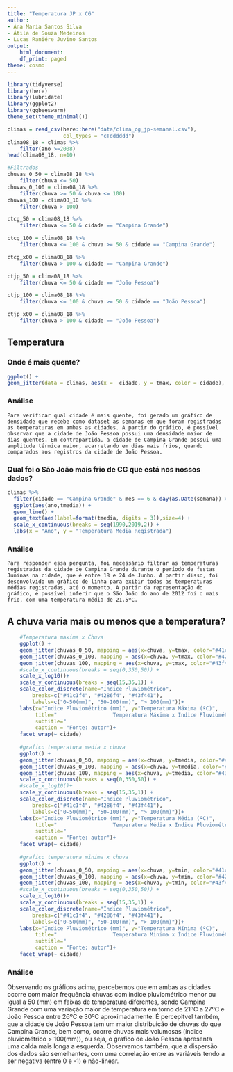 ```yaml
---
title: "Temperatura JP x CG"
author:
- Ana Maria Santos Silva
- Átila de Souza Medeiros
- Lucas Raniére Juvino Santos
output:
    html_document:
    df_print: paged
theme: cosmo
---
```


```r
library(tidyverse)
library(here)
library(lubridate)
library(ggplot2)
library(ggbeeswarm)
theme_set(theme_minimal())
```

```r
climas = read_csv(here::here("data/clima_cg_jp-semanal.csv"), 
                  col_types = "cTdddddd")
clima08_18 = climas %>%    
    filter(ano >=2008) 
head(clima08_18, n=10)
```

```r
#Filtrados 
chuvas_0_50 = clima08_18 %>%
    filter(chuva <= 50)
chuvas_0_100 = clima08_18 %>%
    filter(chuva >= 50 & chuva <= 100)
chuvas_100 = clima08_18 %>%
    filter(chuva > 100)

ctcg_50 = clima08_18 %>%
    filter(chuva <= 50 & cidade == "Campina Grande")

ctcg_100 = clima08_18 %>%
    filter(chuva <= 100 & chuva >= 50 & cidade == "Campina Grande")

ctcg_x00 = clima08_18 %>%
    filter(chuva > 100 & cidade == "Campina Grande")

ctjp_50 = clima08_18 %>%
    filter(chuva <= 50 & cidade == "João Pessoa")

ctjp_100 = clima08_18 %>%
    filter(chuva <= 100 & chuva >= 50 & cidade == "João Pessoa")

ctjp_x00 = clima08_18 %>%
    filter(chuva > 100 & cidade == "João Pessoa")


```

## Temperatura

### Onde é mais quente?

```r
ggplot() +
geom_jitter(data = climas, aes(x =  cidade, y = tmax, color = cidade), width = .3)
```

### Análise
    Para verificar qual cidade é mais quente, foi gerado um gráfico de densidade que recebe como dataset as semanas em que foram registradas as temperaturas em ambas as cidades. A partir do gráfico, é possível observar que a cidade de João Pessoa possui uma densidade maior de dias quentes. Em contrapartida, a cidade de Campina Grande possui uma amplitude térmica maior, acarretando em dias mais frios, quando comparados aos registros da cidade de João Pessoa.


### Qual foi o São João  mais frio de CG que está nos nossos dados?

```r
climas %>%
  filter(cidade == "Campina Grande" & mes == 6 & day(as.Date(semana)) >= 18 & day(as.Date(semana)) <=24) %>%
  ggplot(aes(ano,tmedia)) + 
  geom_line() +
  geom_text(aes(label=format(tmedia, digits = 3)),size=4) +
  scale_x_continuous(breaks = seq(1990,2019,2)) +
  labs(x = "Ano", y = "Temperatura Média Registrada")
```

### Análise
    Para responder essa pergunta, foi necessário filtrar as temperaturas registradas da cidade de Campina Grande durante o período de festas Juninas na cidade, que é entre 18 e 24 de Junho. A partir disso, foi desenvolvido um gráfico de linha para exibir todas as temperaturas médias registradas, até o momento. A partir da representação do gráfico, é possível inferir que o São João do ano de 2012 foi o mais frio, com uma temperatura média de 21.5ºC.


## A chuva varia mais ou menos que a temperatura?

```r
    #Temperatura maxima x Chuva
    ggplot() +
    geom_jitter(chuvas_0_50, mapping = aes(x=chuva, y=tmax, color="#41c1f4"))+
    geom_jitter(chuvas_0_100, mapping = aes(x=chuva, y=tmax, color="#4286f4"))+
    geom_jitter(chuvas_100, mapping = aes(x=chuva, y=tmax, color="#43f441"))+
    #scale_x_continuous(breaks = seq(0,350,50)) +
    scale_x_log10()+
    scale_y_continuous(breaks = seq(15,35,1)) +
    scale_color_discrete(name="Índice Pluviométrico",
        breaks=c("#41c1f4", "#4286f4", "#43f441"),
        labels=c("0-50(mm)", "50-100(mm)", "> 100(mm)"))+
    labs(x="Índice Pluviométrico (mm)", y="Temperatura Máxima (ºC)",
         title="                  Temperatura Máxima x Índice Pluviométrico",
         subtitle="                                                     2008 a 2018",
         caption = "Fonte: autor")+
    facet_wrap(~ cidade)
    
    #grafico temperatura media x chuva
    ggplot() +
    geom_jitter(chuvas_0_50, mapping = aes(x=chuva, y=tmedia, color="#41c1f4"))+
    geom_jitter(chuvas_0_100, mapping = aes(x=chuva, y=tmedia, color="#4286f4"))+
    geom_jitter(chuvas_100, mapping = aes(x=chuva, y=tmedia, color="#43f441"))+
    scale_x_continuous(breaks = seq(0,350,50)) +
    #scale_x_log10()+
    scale_y_continuous(breaks = seq(15,35,1)) +
    scale_color_discrete(name="Índice Pluviométrico",
        breaks=c("#41c1f4", "#4286f4", "#43f441"),
        labels=c("0-50(mm)", "50-100(mm)", "> 100(mm)"))+
    labs(x="Índice Pluviométrico (mm)", y="Temperatura Média (ºC)",
         title="                  Temperatura Média x Índice Pluviométrico",
         subtitle="                                                     2008 a 2018",
         caption = "Fonte: autor")+
    facet_wrap(~ cidade)
    
    #grafico temperatura minima x chuva
    ggplot() +
    geom_jitter(chuvas_0_50, mapping = aes(x=chuva, y=tmin, color="#41c1f4"))+
    geom_jitter(chuvas_0_100, mapping = aes(x=chuva, y=tmin, color="#4286f4"))+
    geom_jitter(chuvas_100, mapping = aes(x=chuva, y=tmin, color="#43f441"))+
    #scale_x_continuous(breaks = seq(0,350,50)) +
    scale_x_log10()+
    scale_y_continuous(breaks = seq(15,35,1)) +
    scale_color_discrete(name="Índice Pluviométrico",
        breaks=c("#41c1f4", "#4286f4", "#43f441"),
        labels=c("0-50(mm)", "50-100(mm)", "> 100(mm)"))+
    labs(x="Índice Pluviométrico (mm)", y="Temperatura Mínima (ºC)",
         title="                  Temperatura Minima x Índice Pluviométrico",
         subtitle="                                                     2008 a 2018",
         caption = "Fonte: autor")+
    facet_wrap(~ cidade)

```


### Análise

Observando os gráficos acima, percebemos que em ambas as cidades ocorre com maior frequência chuvas com índice pluviométrico menor ou igual a 50 (mm) em faixas de temperatura diferentes, sendo Campina Grande com uma variação maior de temperatura em torno de 21ºC a 27ºC e João Pessoa entre 26ºC e 30ºC aproximadamente. É percepitvel também, que a cidade de João Pessoa tem um maior distribuição de chuvas do que Campina Grande, bem como, ocorre chuvas mais volumosas (índice pluviométrico &gt; 100(mm)), ou seja, o grafico de João Pessoa apresenta uma calda mais longa a esquerda. Observamos também, que a dispersão dos dados são semelhantes, com uma correlação entre as variáveis tendo a ser negativa (entre 0 e -1) e não-linear.